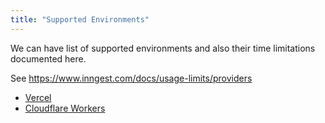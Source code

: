 ```yaml
---
title: "Supported Environments"
---
```



We can have list of supported environments and also their time limitations documented here. 

See https://www.inngest.com/docs/usage-limits/providers

- [Vercel](/qstash/workflows/environments/vercel-nextjs)
- [Cloudflare Workers](/qstash/workflows/environments/cloudflare-workers)